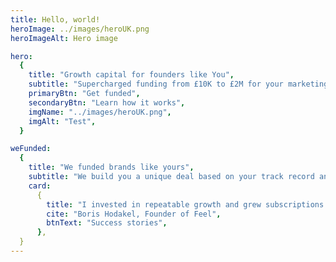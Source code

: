 ```yaml
---
title: Hello, world!
heroImage: ../images/heroUK.png
heroImageAlt: Hero image

hero:
  {
    title: "Growth capital for founders like You",
    subtitle: "Supercharged funding from £10K to £2M for your marketing & inventory purchases.",
    primaryBtn: "Get funded",
    secondaryBtn: "Learn how it works",
    imgName: "../images/heroUK.png",
    imgAlt: "Test",
  }

weFunded:
  {
    title: "We funded brands like yours",
    subtitle: "We build you a unique deal based on your track record and success. Repayments are automatically made from a pre-agreed.",
    card:
      {
        title: "I invested in repeatable growth and grew subscriptions by 4x.",
        cite: "Boris Hodakel, Founder of Feel",
        btnText: "Success stories",
      },
  }
---
```



<LangLayout location={props.location}>
  <Hero
    title={props.pageContext.frontmatter.hero.title}
    subtitle={props.pageContext.frontmatter.hero.subtitile}
    primaryBtn={props.pageContext.frontmatter.hero.primaryBtn}
    secondaryBtn={props.pageContext.frontmatter.hero.secondaryBtn}
    imgName={props.pageContext.frontmatter.hero.imageName}
    imgAlt={props.pageContext.frontmatter.hero.imageAlt}
  />

  <main>
    <SectionContainer
      title={props.pageContext.frontmatter.weFunded.title}
      subtitile={props.pageContext.frontmatter.weFunded.subtitile}
    >
      <WeFunded
        feel
        title={props.pageContext.frontmatter.weFunded.card.title}
        cite={props.pageContext.frontmatter.weFunded.card.cite}
        btn={props.pageContext.frontmatter.weFunded.card.btnText}
      />
    </SectionContainer>
  </main>
</LangLayout>
